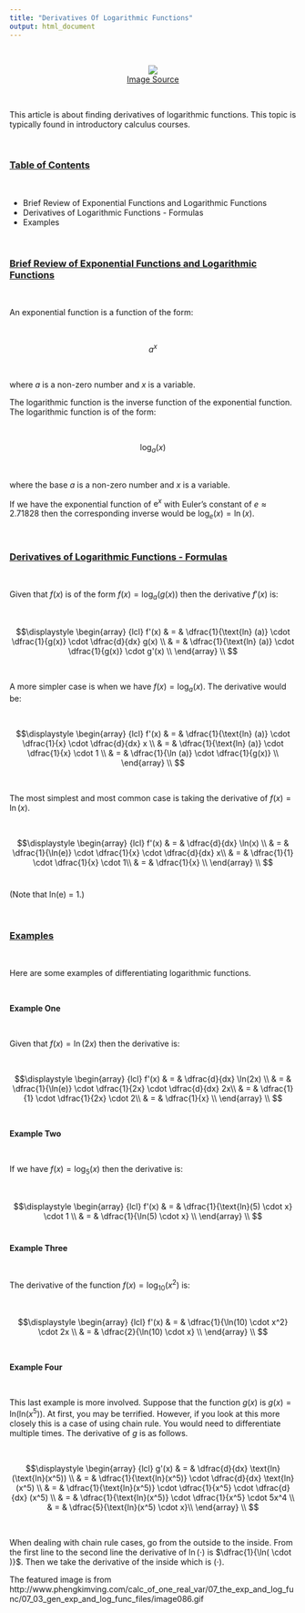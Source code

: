 ```yaml
---
title: "Derivatives Of Logarithmic Functions"
output: html_document
---
```


&nbsp;

<center><img src="http://www.phengkimving.com/calc_of_one_real_var/07_the_exp_and_log_func/07_03_gen_exp_and_log_func_files/image086.gif" /></center>
<center><a href="http://www.phengkimving.com/calc_of_one_real_var/07_the_exp_and_log_func/07_03_gen_exp_and_log_func_files/image086.gif">Image Source</a></center>

&nbsp;

This article is about finding derivatives of logarithmic functions. This topic is typically found in introductory calculus courses.

&nbsp;

### <u>Table of Contents</u>

&nbsp;

* Brief Review of Exponential Functions and Logarithmic Functions
* Derivatives of Logarithmic Functions - Formulas
* Examples

&nbsp;

### <u>Brief Review of Exponential Functions and Logarithmic Functions</u>

&nbsp;

An exponential function is a function of the form:

&nbsp;

$$\displaystyle a^{x} $$

&nbsp;

where $a$ is a non-zero number and $x$ is a variable.

The logarithmic function is the inverse function of the exponential function. The logarithmic function is of the form:

&nbsp;

$$\displaystyle \log_a (x)$$

&nbsp;

where the base $a$ is a non-zero number and $x$ is a variable.

If we have the exponential function of $\text{e}^{x}$ with Euler's constant of $e \approx 2.71828$ then the corresponding inverse would be $\log_e(x) = \ln(x)$.

&nbsp;

### <u>Derivatives of Logarithmic Functions - Formulas</u>

&nbsp;

Given that $f(x)$ is of the form $f(x) = \log_a(g(x))$ then the derivative $f'(x)$ is:

&nbsp;

$$\displaystyle \begin{array} {lcl} f'(x) & = & \dfrac{1}{\text{ln} (a)} \cdot \dfrac{1}{g(x)} \cdot \dfrac{d}{dx} g(x) \\ & = & \dfrac{1}{\text{ln} (a)} \cdot \dfrac{1}{g(x)} \cdot g'(x) \\ \end{array} \\ $$

&nbsp;

A more simpler case is when we have $f(x) = \log_a (x)$. The derivative would be:

&nbsp;

$$\displaystyle \begin{array} {lcl} f'(x) & = & \dfrac{1}{\text{ln} (a)} \cdot \dfrac{1}{x} \cdot \dfrac{d}{dx} x \\ & = & \dfrac{1}{\text{ln} (a)} \cdot \dfrac{1}{x} \cdot 1 \\ & = & \dfrac{1}{\ln (a)} \cdot \dfrac{1}{g(x)} \\ \end{array} \\ $$

&nbsp;

The most simplest and most common case is taking the derivative of $f(x) = \ln(x)$.

&nbsp;

$$\displaystyle \begin{array} {lcl} f'(x) & = & \dfrac{d}{dx} \ln(x) \\ & = & \dfrac{1}{\ln(e)} \cdot \dfrac{1}{x} \cdot \dfrac{d}{dx} x\\ & = & \dfrac{1}{1} \cdot \dfrac{1}{x} \cdot 1\\ & = & \dfrac{1}{x} \\ \end{array} \\ $$
&nbsp;


(Note that ln(e) = 1.)

&nbsp;

### <u>Examples</u>

&nbsp;

Here are some examples of differentiating logarithmic functions.

&nbsp;

**Example One**

&nbsp;

Given that $f(x) = \ln(2x)$ then the derivative is:

&nbsp;

$$\displaystyle \begin{array} {lcl} f'(x) & = & \dfrac{d}{dx} \ln(2x) \\ & = & \dfrac{1}{\ln(e)} \cdot \dfrac{1}{2x} \cdot \dfrac{d}{dx} 2x\\ & = & \dfrac{1}{1} \cdot \dfrac{1}{2x} \cdot 2\\ & = & \dfrac{1}{x} \\ \end{array} \\ $$

&nbsp;

**Example Two**

&nbsp;

If we have $f(x) = \log_5(x)$ then the derivative is:

&nbsp;

$$\displaystyle \begin{array} {lcl} f'(x) & = & \dfrac{1}{\text{ln}(5) \cdot x} \cdot 1 \\ & = & \dfrac{1}{\ln(5) \cdot x} \\ \end{array} \\ $$
&nbsp;

**Example Three**

&nbsp;

The derivative of the function $f(x) = \log_{10}(x^2)$ is:

&nbsp;

$$\displaystyle \begin{array} {lcl} f'(x) & = & \dfrac{1}{\ln(10) \cdot x^2} \cdot 2x \\ & = & \dfrac{2}{\ln(10) \cdot x} \\ \end{array} \\ $$

&nbsp;

**Example Four**

&nbsp;

This last example is more involved. Suppose that the function $g(x)$ is $g(x) = \text{ln}(\text{ln}(x^5))$. At first, you may be terrified. However, if you look at this more closely this is a case of using chain rule. You would need to differentiate multiple times. The derivative of $g$ is as follows.

&nbsp;

$$\displaystyle \begin{array} {lcl} g'(x) & = & \dfrac{d}{dx} \text{ln}(\text{ln}(x^5)) \\ & = & \dfrac{1}{\text{ln}(x^5)} \cdot \dfrac{d}{dx} \text{ln}(x^5) \\ & = & \dfrac{1}{\text{ln}(x^5)} \cdot \dfrac{1}{x^5} \cdot \dfrac{d}{dx} (x^5) \\ & = & \dfrac{1}{\text{ln}(x^5)} \cdot \dfrac{1}{x^5} \cdot 5x^4 \\ & = & \dfrac{5}{\text{ln}(x^5) \cdot x}\\ \end{array} \\ $$

&nbsp;

When dealing with chain rule cases, go from the outside to the inside. From the first line to the second line the derivative of $\ln( \cdot )$ is $\dfrac{1}{\ln( \cdot )}$. Then we take the derivative of the inside which is $( \cdot )$.

The featured image is from http://www.phengkimving.com/calc_of_one_real_var/07_the_exp_and_log_func/07_03_gen_exp_and_log_func_files/image086.gif